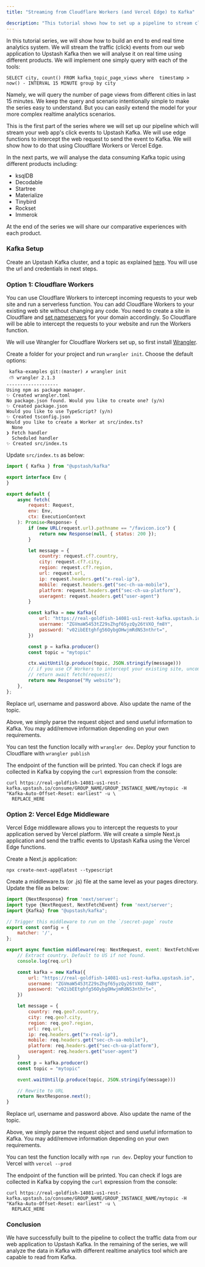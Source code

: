 ```yaml
---
title: "Streaming from Cloudflare Workers (and Vercel Edge) to Kafka"

description: "This tutorial shows how to set up a pipeline to stream click events to Upstash Kafka"
---
```


In this tutorial series, we will show how to build an end to end real time analytics system. We will stream the traffic (click) events from our web application to Upstash Kafka then we will analyse it on real time using different products. We will implement one simply query with each of the tools:

```
SELECT city, count() FROM kafka_topic_page_views where  timestamp > now() - INTERVAL 15 MINUTE group by city
```

Namely, we will query the number of page views from different cities in last 15 minutes. We keep the query and scenario intentionally simple to make the series easy to understand. But you can easily extend the model for your more complex realtime analytics scenarios.  

 
This is the first part of the series where we will set up our pipeline which will stream your web app's click events to Upstash Kafka. We will use edge functions to intercept the web request to send the event to Kafka. We will show how to do that using Cloudflare Workers or Vercel Edge.  

In the next parts, we will analyse the data consuming Kafka topic using different products including:
- ksqlDB
- Decodable
- Startree
- Materialize
- Tinybird
- Rockset
- Immerok

At the end of the series we will share our comparative experiences with each product.


### Kafka Setup
Create an Upstash Kafka cluster, and a topic as explained [here](https://docs.upstash.com/kafka). You will use the url and credentials in next steps.
     

### Option 1: Cloudflare Workers 
You can use Cloudflare Workers to intercept incoming requests to your web site and run a serverless function. You can add Cloudflare Workers to your existing web site without changing any code. You need to create a site in Cloudflare and [set nameservers](https://developers.cloudflare.com/automatic-platform-optimization/get-started/change-nameservers/) for your domain accordingly. So Cloudflare will be able to intercept the requests to your website and run the Workers function.

We will use Wrangler for Cloudflare Workers set up, so first install [Wrangler](https://developers.cloudflare.com/workers/wrangler/).

Create a folder for your project and run `wrangler init`. Choose the default options:

```shell
 kafka-examples git:(master) ✗ wrangler init
 ⛅️ wrangler 2.1.3 
-------------------
Using npm as package manager.
✨ Created wrangler.toml
No package.json found. Would you like to create one? (y/n)
✨ Created package.json
Would you like to use TypeScript? (y/n)
✨ Created tsconfig.json
Would you like to create a Worker at src/index.ts?
  None
❯ Fetch handler
  Scheduled handler
✨ Created src/index.ts

```


Update `src/index.ts` as below:
```js
import { Kafka } from "@upstash/kafka"

export interface Env {
}

export default {
    async fetch(
        request: Request,
        env: Env,
        ctx: ExecutionContext
    ): Promise<Response> {
        if (new URL(request.url).pathname == "/favicon.ico") {
            return new Response(null, { status: 200 });
        }

        let message = {
            country: request.cf?.country,
            city: request.cf?.city,
            region: request.cf?.region,
            url: request.url,
            ip: request.headers.get("x-real-ip"),
            mobile: request.headers.get("sec-ch-ua-mobile"),
            platform: request.headers.get("sec-ch-ua-platform"),
            useragent: request.headers.get("user-agent")
        }

        const kafka = new Kafka({
            url: "https://real-goldfish-14081-us1-rest-kafka.upstash.io",
            username: "ZGVmaW5453tZ29sZhgf65yzQy26tVXO_fm8Y",
            password: "v02ibEEtghfg56OybgOHwjmRdNS3nthrt=",
        })

        const p = kafka.producer()
        const topic = "mytopic"

        ctx.waitUntil(p.produce(topic, JSON.stringify(message)))
        // if you use CF Workers to intercept your existing site, uncomment below
        // return await fetch(request);
        return new Response("My website");
    },
};

```
Replace url, username and password above. Also update the name of the topic.     

Above, we simply parse the request object and send useful information to Kafka. You may add/remove information depending on your own requirements.

You can test the function locally with `wrangler dev`. Deploy your function to Cloudflare with `wrangler publish`

The endpoint of the function will be printed. You can check if logs are collected in Kafka by copying the `curl` expression from the console:

```shell
curl https://real-goldfish-14081-us1-rest-kafka.upstash.io/consume/GROUP_NAME/GROUP_INSTANCE_NAME/mytopic -H "Kafka-Auto-Offset-Reset: earliest" -u \
  REPLACE_HERE
```

### Option 2: Vercel Edge Middleware
Vercel Edge middleware allows you to intercept the requests to your application served by Vercel platform. We will create a simple Next.js application and send the traffic events to Upstash Kafka using the Vercel Edge functions.

Create a Next.js application: 
```shell
npx create-next-app@latest --typescript
```

Create a middleware.ts (or .js) file at the same level as your pages directory. Update the file as below:
                       
```js
import {NextResponse} from 'next/server';
import type {NextRequest, NextFetchEvent} from 'next/server';
import {Kafka} from "@upstash/kafka";

// Trigger this middleware to run on the `/secret-page` route
export const config = {
    matcher: '/',
};

export async function middleware(req: NextRequest, event: NextFetchEvent) {
    // Extract country. Default to US if not found.
    console.log(req.url)

    const kafka = new Kafka({
        url: "https://real-goldfish-14081-us1-rest-kafka.upstash.io",
        username: "ZGVmaW5453tZ29sZhgf65yzQy26tVXO_fm8Y",
        password: "v02ibEEtghfg56OybgOHwjmRdNS3nthrt=",
    })

    let message = {
        country: req.geo?.country,
        city: req.geo?.city,
        region: req.geo?.region,
        url: req.url,
        ip: req.headers.get("x-real-ip"),
        mobile: req.headers.get("sec-ch-ua-mobile"),
        platform: req.headers.get("sec-ch-ua-platform"),
        useragent: req.headers.get("user-agent")
    }
    const p = kafka.producer()
    const topic = "mytopic"

    event.waitUntil(p.produce(topic, JSON.stringify(message)))

    // Rewrite to URL
    return NextResponse.next();
}

```

Replace url, username and password above. Also update the name of the topic.

Above, we simply parse the request object and send useful information to Kafka. You may add/remove information depending on your own requirements.

You can test the function locally with `npm run dev`. Deploy your function to Vercel with `vercel --prod`

The endpoint of the function will be printed. You can check if logs are collected in Kafka by copying the `curl` expression from the console:

```shell
curl https://real-goldfish-14081-us1-rest-kafka.upstash.io/consume/GROUP_NAME/GROUP_INSTANCE_NAME/mytopic -H "Kafka-Auto-Offset-Reset: earliest" -u \
  REPLACE_HERE
```

### Conclusion

We have successfully built to the pipeline to collect the traffic data from our web application to Upstash Kafka. In the remaining of the series, we will analyze the data in Kafka with different realtime analytics tool which are capable to read from Kafka.


